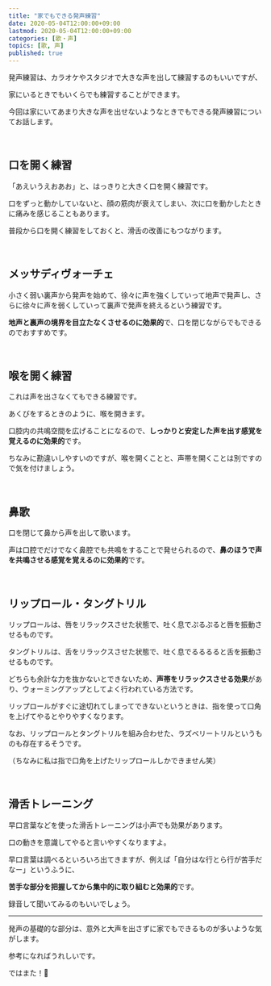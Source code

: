 ```yaml
---
title: "家でもできる発声練習"
date: 2020-05-04T12:00:00+09:00
lastmod: 2020-05-04T12:00:00+09:00
categories: [歌・声]
topics: [歌, 声]
published: true
---
```


発声練習は、カラオケやスタジオで大きな声を出して練習するのもいいですが、

家にいるときでもいくらでも練習することができます。

今回は家にいてあまり大きな声を出せないようなときでもできる発声練習についてお話します。

<!--more-->

<br/>

## 口を開く練習

「あえいうえおあお」と、はっきりと大きく口を開く練習です。

口をずっと動かしていないと、顔の筋肉が衰えてしまい、次に口を動かしたときに痛みを感じることもあります。

普段から口を開く練習をしておくと、滑舌の改善にもつながります。

<br/>

## メッサディヴォーチェ

小さく弱い裏声から発声を始めて、徐々に声を強くしていって地声で発声し、さらに徐々に声を弱くしていって裏声で発声を終えるという練習です。

**地声と裏声の境界を目立たなくさせるのに効果的**で、口を閉じながらでもできるのでおすすめです。

<relpos link="messa-di-voce" />

<br/>

## 喉を開く練習

これは声を出さなくてもできる練習です。

あくびをするときのように、喉を開きます。

口腔内の共鳴空間を広げることになるので、**しっかりと安定した声を出す感覚を覚えるのに効果的**です。

ちなみに勘違いしやすいのですが、喉を開くことと、声帯を開くことは別ですので気を付けましょう。

<br/>

## 鼻歌

口を閉じて鼻から声を出して歌います。

声は口腔でだけでなく鼻腔でも共鳴をすることで発せられるので、**鼻のほうで声を共鳴させる感覚を覚えるのに効果的**です。

<br/>

## リップロール・タングトリル

リップロールは、唇をリラックスさせた状態で、吐く息でぷるぷると唇を振動させるものです。

タングトリルは、舌をリラックスさせた状態で、吐く息でるるるると舌を振動させるものです。

どちらも余計な力を抜かないとできないため、**声帯をリラックスさせる効果**があり、ウォーミングアップとしてよく行われている方法です。

リップロールがすぐに途切れてしまってできないというときは、指を使って口角を上げてやるとやりやすくなります。

なお、リップロールとタングトリルを組み合わせた、ラズベリートリルというものも存在するそうです。

（ちなみに私は指で口角を上げたリップロールしかできません笑）

<br/>

## 滑舌トレーニング

早口言葉などを使った滑舌トレーニングは小声でも効果があります。

口の動きを意識してやると言いやすくなりますよ。

早口言葉は調べるといろいろ出てきますが、例えば「自分はな行とら行が苦手だなー」というふうに、

**苦手な部分を把握してから集中的に取り組むと効果的**です。

録音して聞いてみるのもいいでしょう。

<relpos link="analyze-voice" />

---

発声の基礎的な部分は、意外と大声を出さずに家でもできるものが多いような気がします。

参考になればうれしいです。

ではまた！👋
